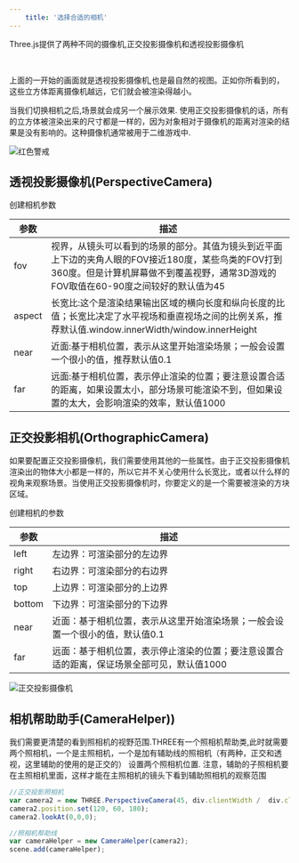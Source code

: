 ```yaml
---
    title: '选择合适的相机'
---
```


Three.js提供了两种不同的摄像机,正交投影摄像机和透视投影摄像机


<Scene/>

<br/>

上面的一开始的画面就是透视投影摄像机,也是最自然的视图。正如你所看到的，这些立方体距离摄像机越远，它们就会被渲染得越小。

当我们切换相机之后,场景就会成另一个展示效果.
使用正交投影摄像机的话，所有的立方体被渲染出来的尺寸都是一样的，因为对象相对于摄像机的距离对渲染的结果是没有影响的。这种摄像机通常被用于二维游戏中.

![红色警戒](./assets/red-alert.jpg)

## 透视投影摄像机(PerspectiveCamera)



创建相机参数

|参数|描述|
|---|---|
|fov|视界，从镜头可以看到的场景的部分。其值为镜头到近平面上下边的夹角人眼的FOV接近180度，某些鸟类的FOV打到360度。但是计算机屏幕做不到覆盖视野，通常3D游戏的FOV取值在60-90度之间较好的默认值为45|
|aspect|长宽比:这个是渲染结果输出区域的横向长度和纵向长度的比值；长宽比决定了水平视场和垂直视场之间的比例关系，推荐默认值.window.innerWidth/window.innerHeight|
|near|近面:基于相机位置，表示从这里开始渲染场景；一般会设置一个很小的值，推荐默认值0.1|
|far|远面:基于相机位置，表示停止渲染的位置；要注意设置合适的距离，如果设置太小，部分场景可能渲染不到，但如果设置的太大，会影响渲染的效率，默认值1000|

<Frustum3d width='50%' />

## 正交投影相机(OrthographicCamera)

如果要配置正交投影摄像机，我们需要使用其他的一些属性。由于正交投影摄像机渲染出的物体大小都是一样的，所以它并不关心使用什么长宽比，或者以什么样的视角来观察场景。当使用正交投影摄像机时，你要定义的是一个需要被渲染的方块区域。

创建相机的参数

|参数|描述|
|---|---|
|left|左边界：可渲染部分的左边界|
|right|右边界：可渲染部分的右边界|
|top|上边界：可渲染部分的上边界|
|bottom|下边界：可渲染部分的下边界|
|near|近面：基于相机位置，表示从这里开始渲染场景；一般会设置一个很小的值，默认值0.1|
|far|远面：基于相机位置，表示停止渲染的位置；要注意设置合适的距离，保证场景全部可见，默认值1000|

![正交投影摄像机](./assets/orthographic-camera.png)



## 相机帮助助手(CameraHelper))

我们需要更清楚的看到照相机的视野范围.THREE有一个照相机帮助类,此时就需要两个照相机，一个是主照相机，一个是加有辅助线的照相机（有两种，正交和透视，这里辅助的使用的是正交的） 设置两个照相机位置.
注意，辅助的子照相机要在主照相机里面，这样才能在主照相机的镜头下看到辅助照相机的观察范围


<SceneB />


```jsx title='chapter-02/07b-both-cameras.jsx'
//正交投影照相机
var camera2 = new THREE.PerspectiveCamera(45, div.clientWidth /  div.clientHeight, 10, 1000);
camera2.position.set(120, 60, 180);
camera2.lookAt(0,0,0);

//照相机帮助线
var cameraHelper = new CameraHelper(camera2);
scene.add(cameraHelper);
```